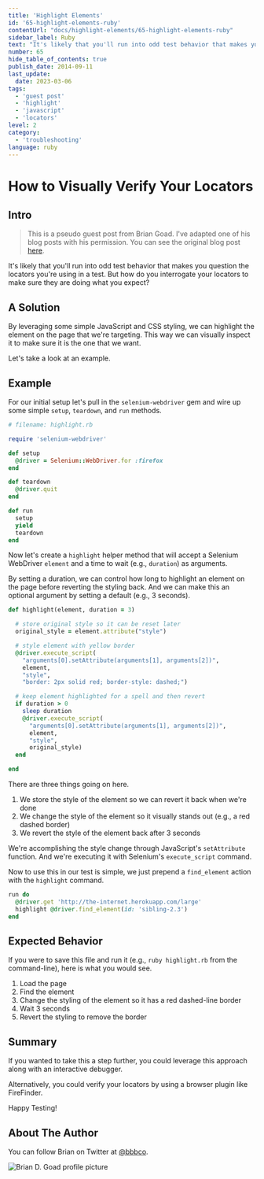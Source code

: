 ```yaml
---
title: 'Highlight Elements'
id: '65-highlight-elements-ruby'
contentUrl: "docs/highlight-elements/65-highlight-elements-ruby"
sidebar_label: Ruby
text: "It's likely that you'll run into odd test behavior that makes you question the locators you're using in a test. But how do you interrogate your locators to make sure they are doing what you expect?"
number: 65
hide_table_of_contents: true
publish_date: 2014-09-11
last_update:
  date: 2023-03-06
tags:
  - 'guest post'
  - 'highlight'
  - 'javascript'
  - 'locators'
level: 2
category:
  - 'troubleshooting'
language: ruby
---
```


# How to Visually Verify Your Locators

## Intro

>This is a pseudo guest post from Brian Goad. I've adapted one of his blog posts with his permission. You can see the original blog post [here](http://swdandruby.wordpress.com/2013/07/19/did-i-select-the-right-element/).

It's likely that you'll run into odd test behavior that makes you question the locators you're using in a test. But how do you interrogate your locators to make sure they are doing what you expect?

## A Solution

By leveraging some simple JavaScript and CSS styling, we can highlight the element on the page that we're targeting. This way we can visually inspect it to make sure it is the one that we want.

Let's take a look at an example.

## Example

For our initial setup let's pull in the `selenium-webdriver` gem and wire up some simple `setup`, `teardown`, and `run` methods.

```ruby
# filename: highlight.rb

require 'selenium-webdriver'

def setup
  @driver = Selenium::WebDriver.for :firefox
end

def teardown
  @driver.quit
end

def run
  setup
  yield
  teardown
end
```

Now let's create a `highlight` helper method that will accept a Selenium WebDriver `element` and a time to wait (e.g., `duration`) as arguments.

By setting a duration, we can control how long to highlight an element on the page before reverting the styling back. And we can make this an optional argument by setting a default (e.g., 3 seconds).

```ruby
def highlight(element, duration = 3)

  # store original style so it can be reset later
  original_style = element.attribute("style")

  # style element with yellow border
  @driver.execute_script(
    "arguments[0].setAttribute(arguments[1], arguments[2])",
    element,
    "style",
    "border: 2px solid red; border-style: dashed;")

  # keep element highlighted for a spell and then revert
  if duration > 0
    sleep duration
    @driver.execute_script(
      "arguments[0].setAttribute(arguments[1], arguments[2])",
      element,
      "style",
      original_style)
  end

end
```

There are three things going on here.

1. We store the style of the element so we can revert it back when we're done
2. We change the style of the element so it visually stands out (e.g., a red dashed border)
3. We revert the style of the element back after 3 seconds

We're accomplishing the style change through JavaScript's `setAttribute` function. And we're executing it with Selenium's `execute_script` command.

Now to use this in our test is simple, we just prepend a `find_element` action with the `highlight` command.

```ruby
run do
  @driver.get 'http://the-internet.herokuapp.com/large'
  highlight @driver.find_element(id: 'sibling-2.3')
end
```


## Expected Behavior

If you were to save this file and run it (e.g., `ruby highlight.rb` from the command-line), here is what you would see.

1. Load the page
2. Find the element
3. Change the styling of the element so it has a red dashed-line border
4. Wait 3 seconds
5. Revert the styling to remove the border

## Summary

If you wanted to take this a step further, you could leverage this approach along with an interactive debugger.

Alternatively, you could verify your locators by using a browser plugin like FireFinder.

Happy Testing!

## About The Author

You can follow Brian on Twitter at [@bbbco](https://twitter.com/bbbco).

![Brian D. Goad profile picture](/img/authors/brian-goad.jpeg#author-img 'a title')
